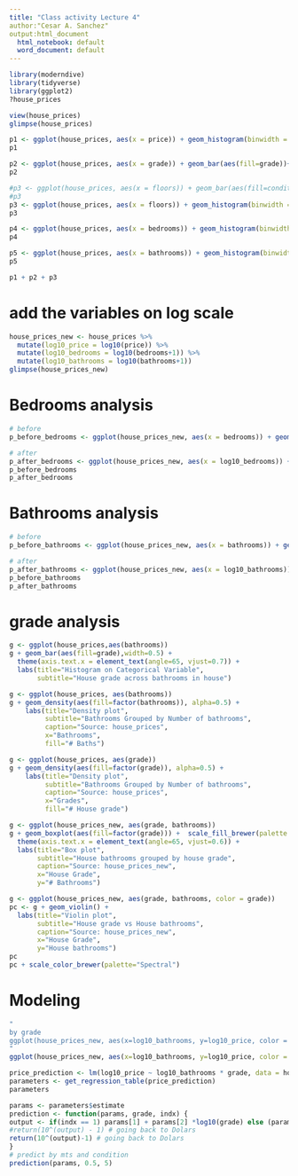---
title: "Class activity Lecture 4"
author:"Cesar A. Sanchez"
output:html_document
  html_notebook: default
  word_document: default
---

```{r}
library(moderndive)
library(tidyverse)
library(ggplot2)
?house_prices
```

```{r}
view(house_prices)
glimpse(house_prices)
```

```{r}
p1 <- ggplot(house_prices, aes(x = price)) + geom_histogram(binwidth = 200000, color = 'white') + labs(x = 'price (USD)',title='House Price')
p1
```

```{r}
p2 <- ggplot(house_prices, aes(x = grade)) + geom_bar(aes(fill=grade))+ labs(x = 'grade',title='House grade') + theme(legend.position = 'none')
p2
```

```{r}
#p3 <- ggplot(house_prices, aes(x = floors)) + geom_bar(aes(fill=condition))+ labs(x = #'floors',title='floors') #+ theme(legend.position = 'none')
#p3
p3 <- ggplot(house_prices, aes(x = floors)) + geom_histogram(binwidth = 0.5, fill ='red',color = 'black')+ labs(x = 'floors',title='House floors')
p3
```

```{r}
p4 <- ggplot(house_prices, aes(x = bedrooms)) + geom_histogram(binwidth = 1, fill ='blue',color = 'black')+ labs(x = 'bedrooms',title='House bedrooms')
p4
```

```{r}
p5 <- ggplot(house_prices, aes(x = bathrooms)) + geom_histogram(binwidth = 0.5, fill ='blue',color = 'black')+ labs(x = 'bathrooms',title='House bathrooms')
p5
```


```{r}
p1 + p2 + p3
```

# add the variables on log scale

```{r}
house_prices_new <- house_prices %>%
  mutate(log10_price = log10(price)) %>%
  mutate(log10_bedrooms = log10(bedrooms+1)) %>%
  mutate(log10_bathrooms = log10(bathrooms+1))
glimpse(house_prices_new)
```
# Bedrooms analysis
```{r}
# before
p_before_bedrooms <- ggplot(house_prices_new, aes(x = bedrooms)) + geom_histogram(bins = 30, fill ='blue',color = 'black')+ labs(x = 'bedrooms',title='House bedrooms')

# after
p_after_bedrooms <- ggplot(house_prices_new, aes(x = log10_bedrooms)) + geom_histogram(bins = 10, fill ='blue',color = 'black')+ labs(x = 'log10 bedrooms + 1',title='House log10 bedrooms')
p_before_bedrooms
p_after_bedrooms
```
# Bathrooms analysis
```{r}
# before
p_before_bathrooms <- ggplot(house_prices_new, aes(x = bathrooms)) + geom_histogram(bins = 30, fill ='blue',color = 'black')+ labs(x = 'bathrooms',title='House bathrooms')

# after
p_after_bathrooms <- ggplot(house_prices_new, aes(x = log10_bathrooms)) + geom_histogram(bins = 10, fill ='blue',color = 'black')+ labs(x = 'log10 bathrooms',title='House log10 bathrooms + 1')
p_before_bathrooms
p_after_bathrooms
```

# grade analysis
```{r}
g <- ggplot(house_prices,aes(bathrooms))
g + geom_bar(aes(fill=grade),width=0.5) +
  theme(axis.text.x = element_text(angle=65, vjust=0.7)) +
  labs(title="Histogram on Categorical Variable",
       subtitle="House grade across bathrooms in house")
```

```{r}
g <- ggplot(house_prices, aes(bathrooms))
g + geom_density(aes(fill=factor(bathrooms)), alpha=0.5) +
    labs(title="Density plot",
         subtitle="Bathrooms Grouped by Number of bathrooms",
         caption="Source: house_prices",
         x="Bathrooms",
         fill="# Baths")
```

```{r}
g <- ggplot(house_prices, aes(grade))
g + geom_density(aes(fill=factor(grade)), alpha=0.5) +
    labs(title="Density plot",
         subtitle="Bathrooms Grouped by Number of bathrooms",
         caption="Source: house_prices",
         x="Grades",
         fill="# House grade")
```

```{r}
g <- ggplot(house_prices_new, aes(grade, bathrooms))
g + geom_boxplot(aes(fill=factor(grade))) +  scale_fill_brewer(palette = "Spectral") +
  theme(axis.text.x = element_text(angle=65, vjust=0.6)) +
  labs(title="Box plot",
       subtitle="House bathrooms grouped by house grade",
       caption="Source: house_prices_new",
       x="House Grade",
       y="# Bathrooms")
```

```{r}
g <- ggplot(house_prices_new, aes(grade, bathrooms, color = grade))
pc <- g + geom_violin() +
  labs(title="Violin plot",
       subtitle="House grade vs House bathrooms",
       caption="Source: house_prices_new",
       x="House Grade",
       y="House bathrooms")
pc
pc + scale_color_brewer(palette="Spectral")
```

# Modeling
```{r}
"
by grade
ggplot(house_prices_new, aes(x=log10_bathrooms, y=log10_price, color = grade)) + geom_point(alpha = 0.2, size = 0.5) + labs(title = 'house prices in Seattle') + facet_wrap(~condition) + geom_smooth(method = 'lm')
"
ggplot(house_prices_new, aes(x=log10_bathrooms, y=log10_price, color = grade)) + geom_point(alpha = 0.2, size = 0.5) + labs(title = 'house prices in Seattle') + facet_wrap(~condition) + geom_smooth(method = 'lm')
```



```{r}
price_prediction <- lm(log10_price ~ log10_bathrooms * grade, data = house_prices_new)
parameters <- get_regression_table(price_prediction)
parameters
```

```{r}
params <- parameters$estimate
prediction <- function(params, grade, indx) {
output <- if(indx == 1) params[1] + params[2] *log10(grade) else (params[1] + params[1+indx]) +  (params[2] + params[5+indx]) *log10(grade)
#return(10^(output) - 1) # going back to Dolars
return(10^(output)-1) # going back to Dolars
}
# predict by mts and condition
prediction(params, 0.5, 5)
```

